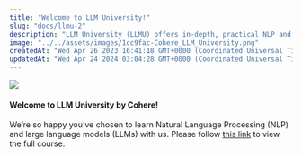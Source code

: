 ```yaml
---
title: "Welcome to LLM University!"
slug: "docs/llmu-2"
description: "LLM University (LLMU) offers in-depth, practical NLP and LLM training. Ideal for all skill levels. Learn, build, and deploy Language AI with Cohere."
image: "../../assets/images/1cc9fac-Cohere_LLM_University.png"
createdAt: "Wed Apr 26 2023 16:41:18 GMT+0000 (Coordinated Universal Time)"
updatedAt: "Wed Apr 24 2024 03:04:28 GMT+0000 (Coordinated Universal Time)"
---
```


![](../../assets/images/60c937f-small-LLMUni_Docs_Banner.png)

#### Welcome to LLM University by Cohere!

We’re so happy you’ve chosen to learn Natural Language Processing (NLP) and large language models (LLMs) with us. Please follow [this link](https://cohere.com/llmu) to view the full course.
